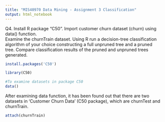 ```yaml
---
title: "MIS40970 Data Mining - Assignment 3 Classification"
output: html_notebook
---
```


Q4. Install	R	package	“C50”.	Import	customer	churn	dataset	(churn)	using	data() function.		
Examine	the	churnTrain dataset. Using	R	run	a	decision-tree	classification	algorithm	of	your choice	constructing	a	full	unpruned	tree	and	a	pruned	tree.	Compare	classification	results	of the	pruned	and	unpruned	trees generated.	
```r
install.packages('C50')

library(C50)

#To examine datasets in package C50
data()
```
After examining data function, it has been found out that there are two datasets in 'Customer Churn Data' (C50 package), which are churnTest and churnTrain. 
```r
attach(churnTrain)
```

